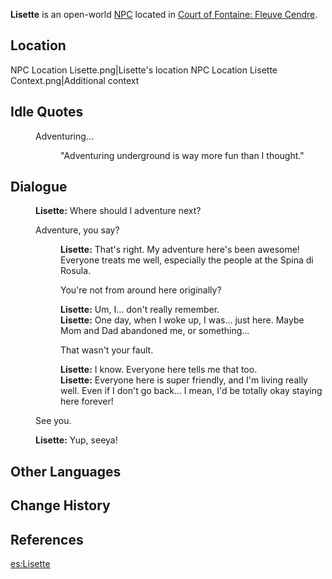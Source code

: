 {{Meta
<!-- Remove this template after adding the missing info -->
|missing_NPC_profile  = yes
}}
{{Character Infobox
|type             = Open-World NPC
|image            = NPC Lisette.png
|realname         = <!-- Optional, if different from in-game name -->
|deceased         = <!-- Past (for deceased prior to events of the game) or free response -->
|region           = Fontaine
|location         = Fontaine
|affiliation      = 
|title            = 

|ancestry         = <!-- Clan/family -->
|father           = 
|mother           = 
|spouse           = 
|sibling          = 
|child            = 
|relative         = 

|voiceEN          = 
|voiceCN          = 
|voiceJP          = {{w|ja:屋代瑠花|Yashiro Ruka ({{ja|屋代瑠花}})}}<ref name="Yashiro Ruka">Twitter: [https://twitter.com/Ruuu846/status/1691791315682603338 JP VA Self Announcement] ([https://web.archive.org/web/20230826070324/https://twitter.com/Ruuu846/status/1691791315682603338 Archived])</ref>
|voiceKR          = 
|dialoguereward   = 
}}
'''Lisette''' is an open-world [[NPC]] located in [[Court of Fontaine: Fleuve Cendre]].

==Location==
<gallery>
NPC Location Lisette.png|Lisette's location
NPC Location Lisette Context.png|Additional context
</gallery>
<!--
==Profile==
''(To be added.)''

===Appearance===
''(To be added.)''

==Quests and Events==
{{Quests and Events}}
-->
==Idle Quotes==
{{Dialogue Start}}
: {{DIcon|Idle}} Adventuring...
::{{A|VO Lisette 01.ogg}} "Adventuring underground is way more fun than I thought."
{{Dialogue End}}

==Dialogue==
{{Dialogue Start}}
:'''Lisette:''' Where should I adventure next?
:{{DIcon}} Adventure, you say?
::'''Lisette:''' That's right. My adventure here's been awesome! Everyone treats me well, especially the people at the Spina di Rosula.
::{{DIcon}} You're not from around here originally?
::'''Lisette:''' Um, I... don't really remember.
::'''Lisette:''' One day, when I woke up, I was... just here. Maybe Mom and Dad abandoned me, or something...
::{{DIcon}} That wasn't your fault.
::'''Lisette:''' I know. Everyone here tells me that too.
::'''Lisette:''' Everyone here is super friendly, and I'm living really well. Even if I don't go back... I mean, I'd be totally okay staying here forever!
:{{DIcon}} See you.
:'''Lisette:''' Yup, seeya!
{{Dialogue End}}
<!--
==Event Dialogue==
===Event Name===
{{Dialogue Start}}
:'''{{subst:PAGENAME}}:'''
{{Dialogue End}}
-->
==Other Languages==
{{Other Languages|default_hidden=1
|en      = Lisette
|zhs     = 莉塞特
|zhs_rm  = Lìsāitè
|zht     = 莉塞特
|zht_rm  = Lìsāitè
|ja      = リゼット
|ja_rm   = Rizetto
|ko      = 리제트
|es      = Lisette
|fr      = Lisette
|ru      = Лизет
|th      = Lisette
|vi      = Lisette
|de      = Lisette
|id      = Lisette
|pt      = Lisette
|tr      = Lisette
|it      = Lisette
}}

==Change History==
{{Change History|4.0}}

==References==
{{Reflist}}

[[es:Lisette]]